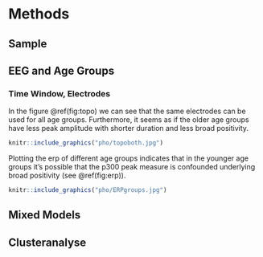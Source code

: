 # Methods {#methods}


## Sample 

## EEG and Age Groups 

### Time Window, Electrodes 

In the figure \@ref(fig:topo) we can see that the same electrodes can be used for all age groups. Furthermore, it seems as if the older age groups have less peak amplitude with shorter duration and less broad positivity. 

```r
knitr::include_graphics("pho/topoboth.jpg")
```


Plotting the erp of different age groups indicates that in the younger age groups it's possible that the p300 peak measure is confounded underlying broad positivity (see \@ref(fig:erp)). 

```r
knitr::include_graphics("pho/ERPgroups.jpg")
```


## Mixed Models 
## Clusteranalyse 